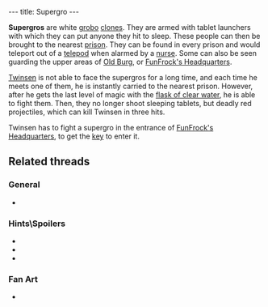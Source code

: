 ---
title: Supergro
---

{{twinsunica import}}{{Infobox Enemy
 |image=Whiteclone.gif
 |race=grobo
 |gender=male
 |size=
 |alignment=
 |requires=Fire
 |lba1=yes
 |lba2=
 |occupation=
 |style=
 |range=Infinite
 |speed=Fast
 |damage=Very high
 |rate=High
 |reaction=Moves backwards
 |recovery=Fast
}}

'''Supergros''' are white [[grobo]] [[clones]]. They are armed with tablet launchers with which they can put anyone they hit to sleep. These people can then be brought to the nearest [[prison]]. They can be found in every prison and would teleport out of a [[telepod]] when alarmed by a [[nurse]]. Some can also be seen guarding the upper areas of [[Old Burg]], or [[FunFrock's Headquarters]].

[[Twinsen]] is not able to face the supergros for a long time, and each time he meets one of them, he is instantly carried to the nearest prison. However, after he gets the last level of magic with the [[flask of clear water]], he is able to fight them. Then, they no longer shoot sleeping tablets, but deadly red projectiles, which can kill Twinsen in three hits.

Twinsen has to fight a supergro in the entrance of [[FunFrock's Headquarters]], to get the [[key]] to enter it.

==Related threads==
===General===
* {{thread|id=4366|title=Have you ever: Supergroboclones}}
===Hints\Spoilers===
* {{thread|id=10757|title=Taking care of supergros}}
* {{thread|id=6797|title=supergros..... :P}}
* {{thread|id=1421|title=Super 4th level magic ball protects you too?}}
===Fan Art===
* {{thread|id=10774|title=Smilies}}

<!-- remove these category links when they're all automated by categorizers...
[[Category:Clones]]
[[Category:Gun wielders]]
[[Category:Average characters]]
[[Category:FunFrock's army]]
[[Category:Grobos]] -->